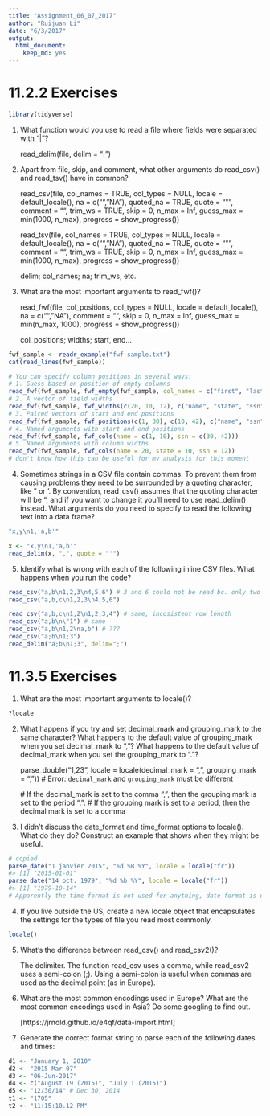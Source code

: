 ```yaml
---
title: "Assignment_06_07_2017"
author: "Ruijuan Li"
date: "6/3/2017"
output: 
  html_document: 
    keep_md: yes
---
```


# 11.2.2 Exercises

```r
library(tidyverse)
```

1. What function would you use to read a file where fields were separated with
“|”?

      read_delim(file, delim = "|")


2. Apart from file, skip, and comment, what other arguments do read_csv() and read_tsv() have in common?

      read_csv(file, col_names = TRUE, col_types = NULL,
  locale = default_locale(), na = c("", "NA"), quoted_na = TRUE,
  quote = "\"", comment = "", trim_ws = TRUE, skip = 0, n_max = Inf,
  guess_max = min(1000, n_max), progress = show_progress())

      read_tsv(file, col_names = TRUE, col_types = NULL,
  locale = default_locale(), na = c("", "NA"), quoted_na = TRUE,
  quote = "\"", comment = "", trim_ws = TRUE, skip = 0, n_max = Inf,
  guess_max = min(1000, n_max), progress = show_progress())
  
      delim; col_names; na; trim_ws, etc. 

3. What are the most important arguments to read_fwf()?

      read_fwf(file, col_positions, col_types = NULL, locale = default_locale(),
  na = c("", "NA"), comment = "", skip = 0, n_max = Inf,
  guess_max = min(n_max, 1000), progress = show_progress())

      col_positions; widths; start, end...
      
```r
fwf_sample <- readr_example("fwf-sample.txt")
cat(read_lines(fwf_sample))

# You can specify column positions in several ways:
# 1. Guess based on position of empty columns
read_fwf(fwf_sample, fwf_empty(fwf_sample, col_names = c("first", "last", "state", "ssn")))
# 2. A vector of field widths
read_fwf(fwf_sample, fwf_widths(c(20, 10, 12), c("name", "state", "ssn")))
# 3. Paired vectors of start and end positions
read_fwf(fwf_sample, fwf_positions(c(1, 30), c(10, 42), c("name", "ssn")))
# 4. Named arguments with start and end positions
read_fwf(fwf_sample, fwf_cols(name = c(1, 10), ssn = c(30, 42)))
# 5. Named arguments with column widths
read_fwf(fwf_sample, fwf_cols(name = 20, state = 10, ssn = 12))
# don't know how this can be useful for my analysis for this moment 
```

4. Sometimes strings in a CSV file contain commas. To prevent them from causing problems they need to be surrounded by a quoting character, like " or '. By convention, read_csv() assumes that the quoting character will be ", and if you want to change it you’ll need to use read_delim() instead. What arguments do you need to specify to read the following text into a data frame?

```r
"x,y\n1,'a,b'"

x <- "x,y\n1,'a,b'"
read_delim(x, ",", quote = "'")
```

5. Identify what is wrong with each of the following inline CSV files. What happens when you run the code?

```r
read_csv("a,b\n1,2,3\n4,5,6") # 3 and 6 could not be read bc. only two colomns
read_csv("a,b,c\n1,2,3\n4,5,6") 

read_csv("a,b,c\n1,2\n1,2,3,4") # same, incosistent row length
read_csv("a,b\n\"1") # same 
read_csv("a,b\n1,2\na,b") # ???
read_csv("a;b\n1;3")
read_delim("a;b\n1;3", delim=";") 
```

# 11.3.5 Exercises

1. What are the most important arguments to locale()?
```r
?locale
``` 

2. What happens if you try and set decimal_mark and grouping_mark to the same character? What happens to the default value of grouping_mark when you set decimal_mark to “,”? What happens to the default value of decimal_mark when you set the grouping_mark to “.”?

      parse_double("1,23", locale = locale(decimal_mark = ",", grouping_mark = ","))
      # Error: `decimal_mark` and `grouping_mark` must be different

      # If the decimal_mark is set to the comma “,", then the grouping mark is set to the period ".":
      # If the grouping mark is set to a period, then the decimal mark is set to a comma 

3. I didn’t discuss the date_format and time_format options to locale(). What do they do? Construct an example that shows when they might be useful.
```r
# copied 
parse_date("1 janvier 2015", "%d %B %Y", locale = locale("fr"))
#> [1] "2015-01-01"
parse_date("14 oct. 1979", "%d %b %Y", locale = locale("fr"))
#> [1] "1979-10-14"
# Apparently the time format is not used for anything, date format is used for guessing column types. 
```

4. If you live outside the US, create a new locale object that encapsulates the settings for the types of file you read most commonly.
```r
locale()
```

5. What’s the difference between read_csv() and read_csv2()?
      
      The delimiter. The function read_csv uses a comma, while read_csv2 uses a semi-colon (;). Using a semi-colon is useful when commas are used as the decimal point (as in Europe).

6. What are the most common encodings used in Europe? What are the most common encodings used in Asia? Do some googling to find out.
      
      [https://jrnold.github.io/e4qf/data-import.html]

7. Generate the correct format string to parse each of the following dates and times:

```r
d1 <- "January 1, 2010"
d2 <- "2015-Mar-07"
d3 <- "06-Jun-2017"
d4 <- c("August 19 (2015)", "July 1 (2015)")
d5 <- "12/30/14" # Dec 30, 2014
t1 <- "1705"
t2 <- "11:15:10.12 PM"
```






